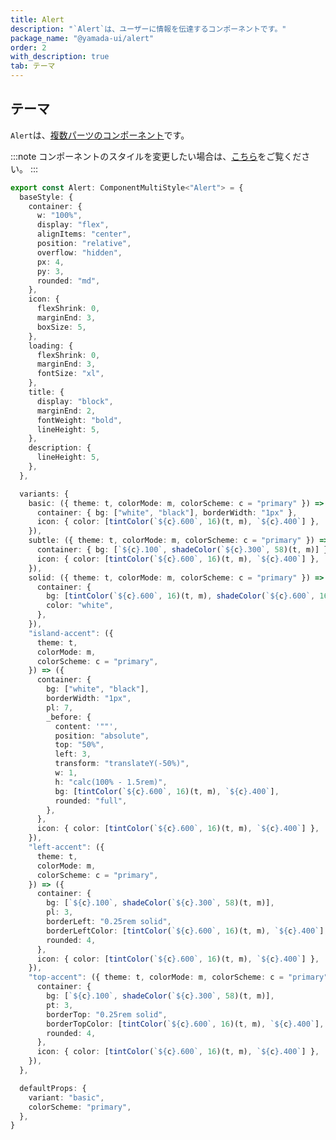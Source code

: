 ```yaml
---
title: Alert
description: "`Alert`は、ユーザーに情報を伝達するコンポーネントです。"
package_name: "@yamada-ui/alert"
order: 2
with_description: true
tab: テーマ
---
```


## テーマ

`Alert`は、[複数パーツのコンポーネント](/styled-system/theming/component-styles#複数パーツのコンポーネント)です。

:::note
コンポーネントのスタイルを変更したい場合は、[こちら](/styled-system/theming/customize-theme#コンポーネントのスタイルを変更する)をご覧ください。
:::

```ts
export const Alert: ComponentMultiStyle<"Alert"> = {
  baseStyle: {
    container: {
      w: "100%",
      display: "flex",
      alignItems: "center",
      position: "relative",
      overflow: "hidden",
      px: 4,
      py: 3,
      rounded: "md",
    },
    icon: {
      flexShrink: 0,
      marginEnd: 3,
      boxSize: 5,
    },
    loading: {
      flexShrink: 0,
      marginEnd: 3,
      fontSize: "xl",
    },
    title: {
      display: "block",
      marginEnd: 2,
      fontWeight: "bold",
      lineHeight: 5,
    },
    description: {
      lineHeight: 5,
    },
  },

  variants: {
    basic: ({ theme: t, colorMode: m, colorScheme: c = "primary" }) => ({
      container: { bg: ["white", "black"], borderWidth: "1px" },
      icon: { color: [tintColor(`${c}.600`, 16)(t, m), `${c}.400`] },
    }),
    subtle: ({ theme: t, colorMode: m, colorScheme: c = "primary" }) => ({
      container: { bg: [`${c}.100`, shadeColor(`${c}.300`, 58)(t, m)] },
      icon: { color: [tintColor(`${c}.600`, 16)(t, m), `${c}.400`] },
    }),
    solid: ({ theme: t, colorMode: m, colorScheme: c = "primary" }) => ({
      container: {
        bg: [tintColor(`${c}.600`, 16)(t, m), shadeColor(`${c}.600`, 16)(t, m)],
        color: "white",
      },
    }),
    "island-accent": ({
      theme: t,
      colorMode: m,
      colorScheme: c = "primary",
    }) => ({
      container: {
        bg: ["white", "black"],
        borderWidth: "1px",
        pl: 7,
        _before: {
          content: '""',
          position: "absolute",
          top: "50%",
          left: 3,
          transform: "translateY(-50%)",
          w: 1,
          h: "calc(100% - 1.5rem)",
          bg: [tintColor(`${c}.600`, 16)(t, m), `${c}.400`],
          rounded: "full",
        },
      },
      icon: { color: [tintColor(`${c}.600`, 16)(t, m), `${c}.400`] },
    }),
    "left-accent": ({
      theme: t,
      colorMode: m,
      colorScheme: c = "primary",
    }) => ({
      container: {
        bg: [`${c}.100`, shadeColor(`${c}.300`, 58)(t, m)],
        pl: 3,
        borderLeft: "0.25rem solid",
        borderLeftColor: [tintColor(`${c}.600`, 16)(t, m), `${c}.400`],
        rounded: 4,
      },
      icon: { color: [tintColor(`${c}.600`, 16)(t, m), `${c}.400`] },
    }),
    "top-accent": ({ theme: t, colorMode: m, colorScheme: c = "primary" }) => ({
      container: {
        bg: [`${c}.100`, shadeColor(`${c}.300`, 58)(t, m)],
        pt: 3,
        borderTop: "0.25rem solid",
        borderTopColor: [tintColor(`${c}.600`, 16)(t, m), `${c}.400`],
        rounded: 4,
      },
      icon: { color: [tintColor(`${c}.600`, 16)(t, m), `${c}.400`] },
    }),
  },

  defaultProps: {
    variant: "basic",
    colorScheme: "primary",
  },
}
```
